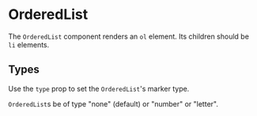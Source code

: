 
<Meta component={OrderedList} title="Docs/OrderedList" />

# OrderedList

The `OrderedList` component renders an `ol` element. Its children should be `li` elements.

<Editor code={storyBasic} />

## Types

Use the `type` prop to set the `OrderedList`'s marker type.

`OrderedList`s be of type "none" (default) or "number" or "letter".

<Editor code={storyNumber} />
<Editor code={storyLetter} />

<ArgsTable of={OrderedList} exclude={excludedProps} />
